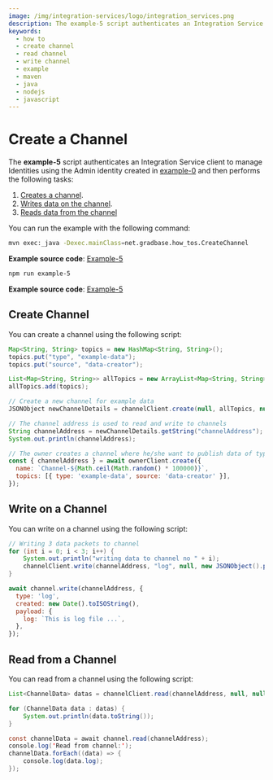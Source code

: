 ```yaml
---
image: /img/integration-services/logo/integration_services.png
description: The example-5 script authenticates an Integration Service client to manage Identities using the Admin identity created in example-0 and then creates a channel, writes data on the channel, reads data from the channel.
keywords:
  - how to
  - create channel
  - read channel
  - write channel
  - example
  - maven
  - java
  - nodejs
  - javascript
---
```



# Create a Channel

The **example-5** script authenticates an Integration Service client to manage Identities using the Admin identity
created in [example-0](./run-how-tos.mdx) and then performs the following tasks:

1. [Creates a channel](#create-channel).
2. [Writes data on the channel](#write-on-a-channel).
3. [Reads data from the channel](#read-from-a-channel)

You can run the example with the following command:

<Tabs groupId="language">
<TabItem value="java" label="Java">

```bash
mvn exec:_java -Dexec.mainClass=net.gradbase.how_tos.CreateChannel
```

**Example source code**: [Example-5](https://github.com/albydeca/iota-is-sdk/blob/main/examples/src/main/java/net/gradbase/examples/CreateChannel.java)

</TabItem>
<TabItem value="node" label="Node.js">

```bash
npm run example-5
```

**Example source code**: [Example-5](https://github.com/iotaledger/integration-services/blob/master/clients/client-sdk/examples/5-CreateChannel.ts)

</TabItem>
</Tabs>

## Create Channel

You can create a channel using the following script:

<Tabs groupId="language">
<TabItem value="java" label="Java">

```java
Map<String, String> topics = new HashMap<String, String>();
topics.put("type", "example-data");
topics.put("source", "data-creator");

List<Map<String, String>> allTopics = new ArrayList<Map<String, String>>();
allTopics.add(topics);

// Create a new channel for example data
JSONObject newChannelDetails = channelClient.create(null, allTopics, null, null, null);

// The channel address is used to read and write to channels
String channelAddress = newChannelDetails.getString("channelAddress");
System.out.println(channelAddress);
```

</TabItem>
<TabItem value="node" label="Node.js">

```js
// The owner creates a channel where he/she want to publish data of type 'example-data'.
const { channelAddress } = await ownerClient.create({
  name: `Channel-${Math.ceil(Math.random() * 100000)}`,
  topics: [{ type: 'example-data', source: 'data-creator' }],
});
```

</TabItem>
</Tabs>

## Write on a Channel

You can write on a channel using the following script:

<Tabs groupId="language">
<TabItem value="java" label="Java">

```java
// Writing 3 data packets to channel
for (int i = 0; i < 3; i++) {
    System.out.println("writing data to channel no " + i);
    channelClient.write(channelAddress, "log", null, new JSONObject().put("log", "This is log number " + i));
}
```

</TabItem>
<TabItem value="node" label="Node.js">

```js
await channel.write(channelAddress, {
  type: 'log',
  created: new Date().toISOString(),
  payload: {
    log: `This is log file ...`,
  },
});
```

</TabItem>
</Tabs>

## Read from a Channel

You can read from a channel using the following script:

<Tabs groupId="language">
<TabItem value="java" label="Java">

```java
List<ChannelData> datas = channelClient.read(channelAddress, null, null, null, null, null);

for (ChannelData data : datas) {
    System.out.println(data.toString());
}
```

</TabItem>
<TabItem value="node" label="Node.js">

```java
const channelData = await channel.read(channelAddress);
console.log('Read from channel:');
channelData.forEach((data) => {
    console.log(data.log);
});
```

</TabItem>
</Tabs>
